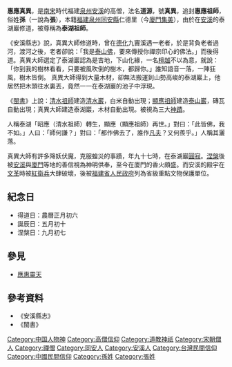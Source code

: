 '''惠應真異'''，是[[南宋|南宋]]時代福建[[泉州|泉州]][[安溪|安溪]]的高僧，法名'''道源'''，號'''真異'''，追封'''惠應祖師'''，俗姓'''孫'''（一說為'''張'''），本籍[[福建|福建]][[泉州|泉州]][[同安縣|同安縣]]仁德里（今[[廈門|廈門]][[集美|集美]]），由於在[[安溪|安溪]]的泰湖巖修道，被尊稱為'''泰湖祖師'''。

《安溪縣志》說，真異大師修道時，曾在[[德化|德化]]九竇溪遇一老者，於是背負老者過河，渡河之後，老者卻說：「我是[[顯應祖師|泰山佛]]，要來傳授你禪宗印心的佛法。」而後得道。真異大師選定了泰湖巖認為是吉地，下山化緣，一名[[檀越|檀越]]不以為意，就說：「你到我的樹林看看，只要被風吹倒的樹木，都歸你。」誰知語音一落，一陣狂風，樹木皆倒。 真異大師得到大量木材，卻無法搬運到山勢高峻的泰湖巖上，他居然把木頭往水裏丟，竟然一一在泰湖巖的池子中浮現。

《[[閩書|閩書]]》上說：[[清水祖師|清水祖師]]建造[[清水巖|清水巖]]，白米自動出現；[[顯應祖師|顯應祖師]]建造[[泰山巖|泰山巖]]，磚瓦自動出現；真異大師建造泰湖巖，木材自動出現。被視為三大[[神蹟|神蹟]]。

人稱泰湖「昭應（清水祖師）轉生，顯應（顯應祖師）再世。」對曰：「此皆佛，我不如。」人曰：「師何謙？」對曰：「都作佛去了，誰作[[凡夫|凡夫]]？又何羨乎。」人稱其灑落。

真異大師有許多降妖伏魔，克服蝗災的事蹟，年九十七時，在泰湖巖[[圓寂|圓寂]]。[[涅槃|涅槃]]後被[[安溪|安溪]]與[[廈門|廈門]]等地的善信視為神明供奉，至今在廈門的香火頗盛。而安溪的殿宇在[[文革|文革]]時被[[紅衛兵|紅衛兵]]大肆破壞，後被[[福建省人民政府|福建省人民政府]]列為省級重點文物保護單位。

==紀念日==
*得道日：農曆正月初六
*誕辰日：五月初十
*涅槃日：九月初七

==參見==
* [[應惠靈天|應惠靈天]]

==參考資料==
*《安溪縣志》
*《閩書》


[[Category:中国人物神|Category:中国人物神]]
[[Category:高僧信仰|Category:高僧信仰]]
[[Category:道教神祇|Category:道教神祇]]
[[Category:宋朝僧人|Category:宋朝僧人]]
[[Category:禪僧|Category:禪僧]]
[[Category:同安人|Category:同安人]]
[[Category:安溪人|Category:安溪人]]
[[Category:台灣民間信仰|Category:台灣民間信仰]]
[[Category:中國民間信仰|Category:中國民間信仰]]
[[Category:孫姓|Category:孫姓]]
[[Category:張姓|Category:張姓]]